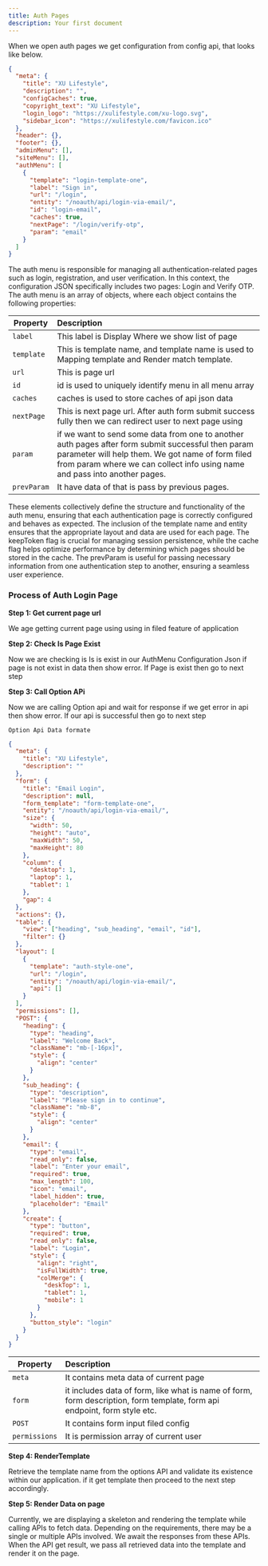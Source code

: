 ```yaml
---
title: Auth Pages
description: Your first document
---
```


When we open auth pages we get configuration from config api, that looks like below.

```json
{
  "meta": {
    "title": "XU Lifestyle",
    "description": "",
    "configCaches": true,
    "copyright_text": "XU Lifestyle",
    "login_logo": "https://xulifestyle.com/xu-logo.svg",
    "sidebar_icon": "https://xulifestyle.com/favicon.ico"
  },
  "header": {},
  "footer": {},
  "adminMenu": [],
  "siteMenu": [],
  "authMenu": [
    {
      "template": "login-template-one",
      "label": "Sign in",
      "url": "/login",
      "entity": "/noauth/api/login-via-email/",
      "id": "login-email",
      "caches": true,
      "nextPage": "/login/verify-otp",
      "param": "email"
    }
  ]
}
```

The auth menu is responsible for managing all authentication-related pages such as login, registration, and user verification. In this context, the configuration JSON specifically includes two pages: Login and Verify OTP. The auth menu is an array of objects, where each object contains the following properties:

| Property    | Description                                                                                                                                                                                                                          |
| ----------- | :----------------------------------------------------------------------------------------------------------------------------------------------------------------------------------------------------------------------------------- |
| `label`     | This label is Display Where we show list of page                                                                                                                                                                                     |
| `template`  | This is template name, and template name is used to Mapping template and Render match template.                                                                                                                                      |
| `url`       | This is page url                                                                                                                                                                                                                     |
| `id`        | id is used to uniquely identify menu in all menu array                                                                                                                                                                               |
| `caches`    | caches is used to store caches of api json data                                                                                                                                                                                      |
| `nextPage`  | This is next page url. After auth form submit success fully then we can redirect user to next page using                                                                                                                             |
| `param`     | if we want to send some data from one to another auth pages after form submit successful then param parameter will help them. We got name of form filed from param where we can collect info using name and pass into another pages. |
| `prevParam` | It have data of that is pass by previous pages.                                                                                                                                                                                      |

These elements collectively define the structure and functionality of the auth menu, ensuring that each authentication page is correctly configured and behaves as expected. The inclusion of the template name and entity ensures that the appropriate layout and data are used for each page. The keepToken flag is crucial for managing session persistence, while the cache flag helps optimize performance by determining which pages should be stored in the cache. The prevParam is useful for passing necessary information from one authentication step to another, ensuring a seamless user experience.

### Process of Auth Login Page

**Step 1: Get current page url**

We age getting current page using using in filed feature of application

**Step 2: Check Is Page Exist**

Now we are checking is Is is exist in our AuthMenu Configuration Json if page is not exist in data then show error. If Page is exist then go to next step

**Step 3: Call Option APi**

Now we are calling Option api and wait for response if we get error in api then show error. If our api is successful then go to next step

`Option Api Data formate`

```json
{
  "meta": {
    "title": "XU Lifestyle",
    "description": ""
  },
  "form": {
    "title": "Email Login",
    "description": null,
    "form_template": "form-template-one",
    "entity": "/noauth/api/login-via-email/",
    "size": {
      "width": 50,
      "height": "auto",
      "maxWidth": 50,
      "maxHeight": 80
    },
    "column": {
      "desktop": 1,
      "laptop": 1,
      "tablet": 1
    },
    "gap": 4
  },
  "actions": {},
  "table": {
    "view": ["heading", "sub_heading", "email", "id"],
    "filter": {}
  },
  "layout": [
    {
      "template": "auth-style-one",
      "url": "/login",
      "entity": "/noauth/api/login-via-email/",
      "api": []
    }
  ],
  "permissions": [],
  "POST": {
    "heading": {
      "type": "heading",
      "label": "Welcome Back",
      "className": "mb-[-16px]",
      "style": {
        "align": "center"
      }
    },
    "sub_heading": {
      "type": "description",
      "label": "Please sign in to continue",
      "className": "mb-8",
      "style": {
        "align": "center"
      }
    },
    "email": {
      "type": "email",
      "read_only": false,
      "label": "Enter your email",
      "required": true,
      "max_length": 100,
      "icon": "email",
      "label_hidden": true,
      "placeholder": "Email"
    },
    "create": {
      "type": "button",
      "required": true,
      "read_only": false,
      "label": "Login",
      "style": {
        "align": "right",
        "isFullWidth": true,
        "colMerge": {
          "deskTop": 1,
          "tablet": 1,
          "mobile": 1
        }
      },
      "button_style": "login"
    }
  }
}
```

| Property      | Description                                                                                                              |
| ------------- | :----------------------------------------------------------------------------------------------------------------------- |
| `meta`        | It contains meta data of current page                                                                                    |
| `form`        | it includes data of form, like what is name of form, form description, form template, form api endpoint, form style etc. |
| `POST`        | It contains form input filed config                                                                                      |
| `permissions` | It is permission array of current user                                                                                   |

**Step 4: RenderTemplate**

Retrieve the template name from the options API and validate its existence within our application. if it get template then proceed to the next step accordingly.

**Step 5: Render Data on page**

Currently, we are displaying a skeleton and rendering the template while calling APIs to fetch data. Depending on the requirements, there may be a single or multiple APIs involved. We await the responses from these APIs. When the API get result, we pass all retrieved data into the template and render it on the page.
